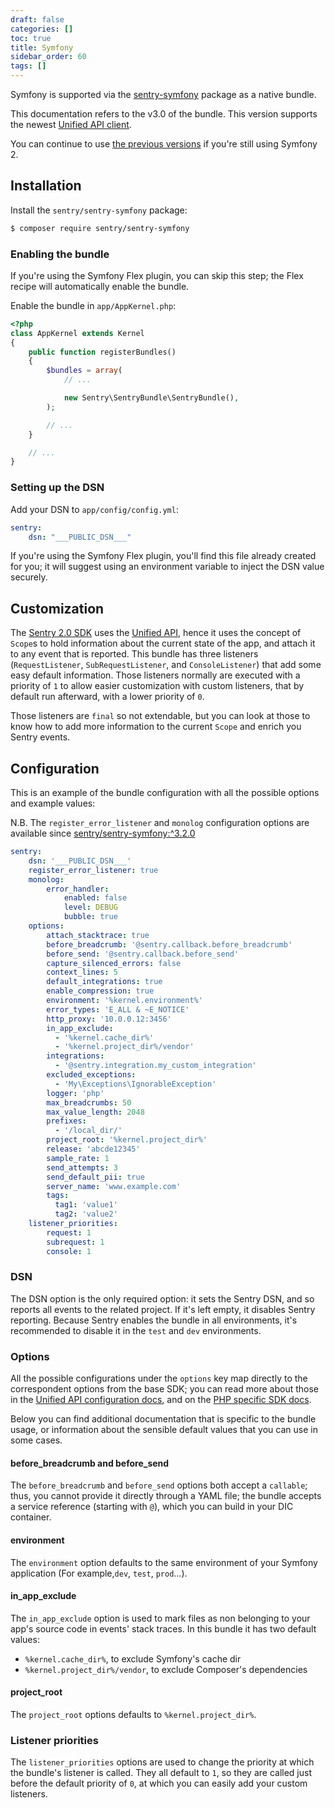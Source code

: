 ```yaml
---
draft: false
categories: []
toc: true
title: Symfony
sidebar_order: 60
tags: []
---
```

Symfony is supported via the [sentry-symfony](https://github.com/getsentry/sentry-symfony) package as a native bundle.



<Alert level="warning" title="New version"><markdown>


This documentation refers to the v3.0 of the bundle. This version supports the newest [Unified API client](/platforms/php/).

You can continue to use [the previous versions](/clients/php/integrations/#symfony-2) if you're still using Symfony 2.


</markdown></Alert>


## Installation

Install the `sentry/sentry-symfony` package:

```bash
$ composer require sentry/sentry-symfony
```

### Enabling the bundle
<Alert level="" title=""><markdown>

If you're using the Symfony Flex plugin, you can skip this step; the Flex recipe will automatically enable the bundle.

</markdown></Alert>

Enable the bundle in `app/AppKernel.php`:

```php
<?php
class AppKernel extends Kernel
{
    public function registerBundles()
    {
        $bundles = array(
            // ...

            new Sentry\SentryBundle\SentryBundle(),
        );

        // ...
    }

    // ...
}
```

### Setting up the DSN
Add your DSN to `app/config/config.yml`:

```yaml
sentry:
    dsn: "___PUBLIC_DSN___"
```

If you're using the Symfony Flex plugin, you'll find this file already created for you; it will suggest using an environment variable to inject the DSN value securely.



## Customization

The [Sentry 2.0 SDK](/platforms/php/#php-specific-options) uses the
[Unified API](https://develop.sentry.dev/sdk/unified-api/), hence it uses the concept of `Scope`s to
hold information about the current state of the app, and attach it to any event that is reported.
This bundle has three listeners (`RequestListener`, `SubRequestListener`, and `ConsoleListener`) that add some easy
default information. Those listeners normally are executed with a priority of `1` to allow easier customization with
custom listeners, that by default run afterward, with a lower priority of `0`.

Those listeners are `final` so not extendable, but you can look at those to know how to add more information to the
current `Scope` and enrich you Sentry events.

## Configuration
This is an example of the bundle configuration with all the possible options and example values:

N.B. The `register_error_listener` and `monolog` configuration options are available since [sentry/sentry-symfony:^3.2.0](https://github.com/getsentry/sentry-symfony/releases/tag/3.2.0)

```yaml
sentry:
    dsn: '___PUBLIC_DSN___'
    register_error_listener: true
    monolog:
        error_handler:
            enabled: false
            level: DEBUG
            bubble: true
    options:
        attach_stacktrace: true
        before_breadcrumb: '@sentry.callback.before_breadcrumb'
        before_send: '@sentry.callback.before_send'
        capture_silenced_errors: false
        context_lines: 5
        default_integrations: true
        enable_compression: true
        environment: '%kernel.environment%'
        error_types: 'E_ALL & ~E_NOTICE'
        http_proxy: '10.0.0.12:3456'
        in_app_exclude:
          - '%kernel.cache_dir%'
          - '%kernel.project_dir%/vendor'
        integrations:
          - '@sentry.integration.my_custom_integration'
        excluded_exceptions:
          - 'My\Exceptions\IgnorableException'
        logger: 'php'
        max_breadcrumbs: 50
        max_value_length: 2048
        prefixes:
          - '/local_dir/'
        project_root: '%kernel.project_dir%'
        release: 'abcde12345'
        sample_rate: 1
        send_attempts: 3
        send_default_pii: true
        server_name: 'www.example.com'
        tags:
          tag1: 'value1'
          tag2: 'value2'
    listener_priorities:
        request: 1
        subrequest: 1
        console: 1
```
### DSN
The DSN option is the only required option: it sets the Sentry DSN, and so reports all events to the related project. If it's
left empty, it disables Sentry reporting. Because Sentry enables the bundle in all environments, it's recommended to
disable it in the `test` and `dev` environments.

### Options
All the possible configurations under the `options` key map directly to the correspondent options from the base SDK;
you can read more about those in the [Unified API configuration docs](/error-reporting/configuration/),
and on the [PHP specific SDK docs](/platforms/php/#php-specific-options).

Below you can find additional documentation that is specific to the bundle usage, or information about the sensible default
values that you can use in some cases.

#### before_breadcrumb and before_send
The `before_breadcrumb` and `before_send` options both accept a `callable`; thus, you cannot provide it directly through
 a YAML file; the bundle accepts a service reference (starting with `@`), which you can build in your DIC container.

#### environment
The `environment` option defaults to the same environment of your Symfony application (For example,`dev`, `test`, `prod`...).

#### in_app_exclude
The `in_app_exclude` option is used to mark files as non belonging to your app's source code in events' stack traces.
In this bundle it has two default values:
 * `%kernel.cache_dir%`, to exclude Symfony's cache dir
 * `%kernel.project_dir%/vendor`, to exclude Composer's dependencies

#### project_root
The `project_root` options defaults to `%kernel.project_dir%`.

### Listener priorities
The `listener_priorities` options are used to change the priority at which the bundle's listener is called. They all default
to `1`, so they are called just before the default priority of `0`, at which you can easily add your custom listeners.
